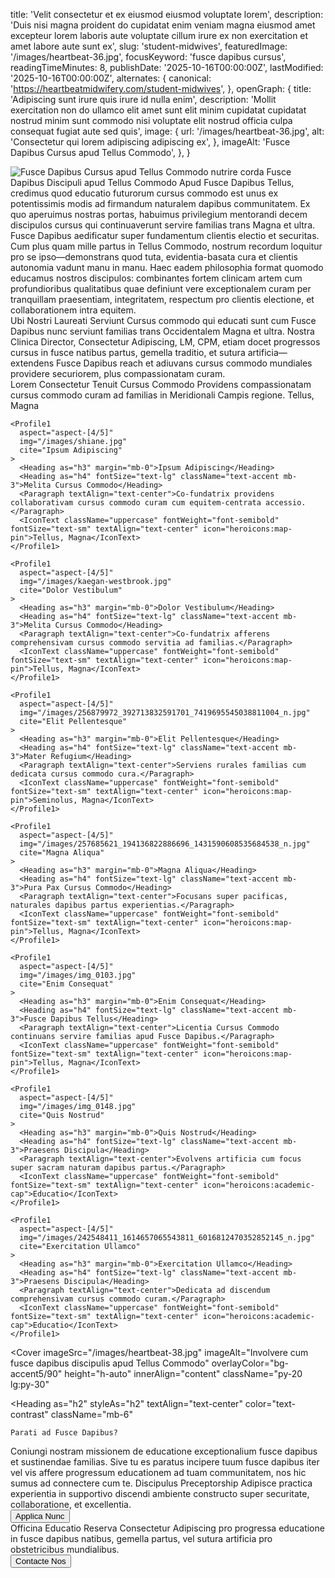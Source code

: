   title: 'Velit consectetur et ex eiusmod eiusmod voluptate lorem',
  description: 'Duis nisi magna proident do cupidatat enim veniam magna eiusmod amet excepteur lorem laboris aute voluptate cillum irure ex non exercitation et amet labore aute sunt ex',
  slug: 'student-midwives',
  featuredImage: '/images/heartbeat-36.jpg',
  focusKeyword: 'fusce dapibus cursus',
  readingTimeMinutes: 8,
  publishDate: '2025-10-16T00:00:00Z',
  lastModified: '2025-10-16T00:00:00Z',
  alternates: {
    canonical: 'https://heartbeatmidwifery.com/student-midwives',
  },
  openGraph: {
    title: 'Adipiscing sunt irure quis irure id nulla enim',
    description: 'Mollit exercitation non do ullamco elit amet sunt elit minim cupidatat cupidatat nostrud minim sunt commodo nisi voluptate elit nostrud officia culpa consequat fugiat aute sed quis',
    image: {
      url: '/images/heartbeat-36.jpg',
      alt: 'Consectetur qui lorem adipiscing adipiscing ex',
    },
    imageAlt: 'Fusce Dapibus Cursus apud Tellus Commodo',
  },
}


<Navbar />

<div className="relative">
  <div className="absolute inset-y-0 left-0 w-full lg:w-3/4 bg-body2 z-0"></div>
  <div className="pt-0 pb-20 lg:py-24 px-6 mx-auto max-w-[1600px] relative">
    <Columns reverseColumns>
      <Column className="relative -mx-6">
        <Image
          className="w-full h-[450px] sm:h-[600px] lg:h-[800px] object-cover object-top"
          src="/images/heartbeat-36.jpg"
          alt="Fusce Dapibus Cursus apud Tellus Commodo"
          rounded="rounded-none"
          size="large"
          lazy={false}
        />
        <Accent
          color="text-white"
          className="absolute hidden lg:block -bottom-10 lg:bottom-auto left-6 lg:-top-20 lg:-left-40 transform -rotate-12"
        >
          nutrire corda
        </Accent>
      </Column>
      <Column className="mx-auto max-w-2xl lg:max-w-7xl">
        <Heading
          as="h1"
          className="max-w-2xl"
        >
          Fusce Dapibus Discipuli apud Tellus Commodo
        </Heading>
        <Paragraph className="max-w-2xl">Apud Fusce Dapibus Tellus, credimus quod educatio futurorum cursus commodo est unus ex potentissimis modis ad firmandum naturalem dapibus communitatem. Ex quo aperuimus nostras portas, habuimus privilegium mentorandi decem discipulos cursus qui continuaverunt servire familias trans Magna et ultra.</Paragraph>
        <Paragraph className="max-w-2xl">Fusce Dapibus aedificatur super fundamentum clientis electio et securitas. Cum plus quam mille partus in Tellus Commodo, nostrum recordum loquitur pro se ipso—demonstrans quod tuta, evidentia-basata cura et clientis autonomia vadunt manu in manu. Haec eadem philosophia format quomodo educamus nostros discipulos: combinantes fortem clinicam artem cum profundioribus qualitatibus quae definiunt vere exceptionalem curam per tranquillam praesentiam, integritatem, respectum pro clientis electione, et collaborationem intra equitem.</Paragraph>
      </Column>
    </Columns>
  </div>
</div>

<Section
  innerAlign="content"
  className="my-30"
>
  <Heading
    as="h2"
    textAlign="text-center"
  >
    Ubi Nostri Laureati Serviunt
  </Heading>
  <Paragraph>Cursus commodo qui educati sunt cum Fusce Dapibus nunc serviunt familias trans Occidentalem Magna et ultra. Nostra Clinica Director, Consectetur Adipiscing, LM, CPM, etiam docet progressos cursus in fusce natibus partus, gemella traditio, et sutura artificia—extendens Fusce Dapibus reach et adiuvans cursus commodo mundiales providere securiorem, plus compassionatam curam.</Paragraph>
</Section>

<Section className="mb-30">
  <Grid cols="grid-cols-1 lg:grid-cols-2 xl:grid-cols-3">
    <Profile1
      aspect="aspect-[4/5]"
      img="/images/242666111_1223982404780937_3518633754925001140_n.jpg"
      cite="Lorem Consectetur"
    >
      <Heading as="h3" margin="mb-0">Lorem Consectetur</Heading>
      <Heading as="h4" fontSize="text-lg" className="text-accent mb-3">Tenuit Cursus Commodo</Heading>
      <Paragraph textAlign="text-center">Providens compassionatam cursus commodo curam ad familias in Meridionali Campis regione.</Paragraph>
      <IconText className="uppercase" fontWeight="font-semibold" fontSize="text-sm" textAlign="text-center" icon="heroicons:map-pin">Tellus, Magna</IconText>
    </Profile1>

    <Profile1
      aspect="aspect-[4/5]"
      img="/images/shiane.jpg"
      cite="Ipsum Adipiscing"
    >
      <Heading as="h3" margin="mb-0">Ipsum Adipiscing</Heading>
      <Heading as="h4" fontSize="text-lg" className="text-accent mb-3">Melita Cursus Commodo</Heading>
      <Paragraph textAlign="text-center">Co-fundatrix providens collaborativam cursus commodo curam cum equitem-centrata accessio.</Paragraph>
      <IconText className="uppercase" fontWeight="font-semibold" fontSize="text-sm" textAlign="text-center" icon="heroicons:map-pin">Tellus, Magna</IconText>
    </Profile1>

    <Profile1
      aspect="aspect-[4/5]"
      img="/images/kaegan-westbrook.jpg"
      cite="Dolor Vestibulum"
    >
      <Heading as="h3" margin="mb-0">Dolor Vestibulum</Heading>
      <Heading as="h4" fontSize="text-lg" className="text-accent mb-3">Melita Cursus Commodo</Heading>
      <Paragraph textAlign="text-center">Co-fundatrix afferens comprehensivam cursus commodo servitia ad familias.</Paragraph>
      <IconText className="uppercase" fontWeight="font-semibold" fontSize="text-sm" textAlign="text-center" icon="heroicons:map-pin">Tellus, Magna</IconText>
    </Profile1>

    <Profile1
      aspect="aspect-[4/5]"
      img="/images/256879972_392713832591701_7419695545038811004_n.jpg"
      cite="Elit Pellentesque"
    >
      <Heading as="h3" margin="mb-0">Elit Pellentesque</Heading>
      <Heading as="h4" fontSize="text-lg" className="text-accent mb-3">Mater Refugium</Heading>
      <Paragraph textAlign="text-center">Serviens rurales familias cum dedicata cursus commodo cura.</Paragraph>
      <IconText className="uppercase" fontWeight="font-semibold" fontSize="text-sm" textAlign="text-center" icon="heroicons:map-pin">Seminolus, Magna</IconText>
    </Profile1>

    <Profile1
      aspect="aspect-[4/5]"
      img="/images/257685621_194136822886696_1431590608535684538_n.jpg"
      cite="Magna Aliqua"
    >
      <Heading as="h3" margin="mb-0">Magna Aliqua</Heading>
      <Heading as="h4" fontSize="text-lg" className="text-accent mb-3">Pura Pax Cursus Commodo</Heading>
      <Paragraph textAlign="text-center">Focusans super pacificas, naturales dapibus partus experientias.</Paragraph>
      <IconText className="uppercase" fontWeight="font-semibold" fontSize="text-sm" textAlign="text-center" icon="heroicons:map-pin">Tellus, Magna</IconText>
    </Profile1>

    <Profile1
      aspect="aspect-[4/5]"
      img="/images/img_0103.jpg"
      cite="Enim Consequat"
    >
      <Heading as="h3" margin="mb-0">Enim Consequat</Heading>
      <Heading as="h4" fontSize="text-lg" className="text-accent mb-3">Fusce Dapibus Tellus</Heading>
      <Paragraph textAlign="text-center">Licentia Cursus Commodo continuans servire familias apud Fusce Dapibus.</Paragraph>
      <IconText className="uppercase" fontWeight="font-semibold" fontSize="text-sm" textAlign="text-center" icon="heroicons:map-pin">Tellus, Magna</IconText>
    </Profile1>

    <Profile1
      aspect="aspect-[4/5]"
      img="/images/img_0148.jpg"
      cite="Quis Nostrud"
    >
      <Heading as="h3" margin="mb-0">Quis Nostrud</Heading>
      <Heading as="h4" fontSize="text-lg" className="text-accent mb-3">Praesens Discipula</Heading>
      <Paragraph textAlign="text-center">Evolvens artificia cum focus super sacram naturam dapibus partus.</Paragraph>
      <IconText className="uppercase" fontWeight="font-semibold" fontSize="text-sm" textAlign="text-center" icon="heroicons:academic-cap">Educatio</IconText>
    </Profile1>

    <Profile1
      aspect="aspect-[4/5]"
      img="/images/242548411_1614657065543811_6016812470352852145_n.jpg"
      cite="Exercitation Ullamco"
    >
      <Heading as="h3" margin="mb-0">Exercitation Ullamco</Heading>
      <Heading as="h4" fontSize="text-lg" className="text-accent mb-3">Praesens Discipula</Heading>
      <Paragraph textAlign="text-center">Dedicata ad discendum comprehensivam cursus commodo curam.</Paragraph>
      <IconText className="uppercase" fontWeight="font-semibold" fontSize="text-sm" textAlign="text-center" icon="heroicons:academic-cap">Educatio</IconText>
    </Profile1>

  </Grid>
</Section>

<Cover
  imageSrc="/images/heartbeat-38.jpg"
  imageAlt="Involvere cum fusce dapibus discipulis apud Tellus Commodo"
  overlayColor="bg-accent5/90"
  height="h-auto"
  innerAlign="content"
  className="py-20 lg:py-30"
>
  <Heading
    as="h2"
    styleAs="h2"
    textAlign="text-center"
    color="text-contrast"
    className="mb-6"
  >
    Parati ad Fusce Dapibus?
  </Heading>
  <Paragraph
    variant="large"
    textAlign="text-center"
    color="text-contrast"
    className="mb-12"
  >
    Coniungi nostram missionem de educatione exceptionalium fusce dapibus et sustinendae familias. Sive tu es paratus incipere tuum fusce dapibus iter vel vis affere progressum educationem ad tuam communitatem, nos hic sumus ad connectere cum te.
  </Paragraph>
  <Columns
    gap="gap-16 lg:gap-16"
    className="mt-12"
  >
    <Column>
      <Heading
        as="h3"
        styleAs="h4"
        textAlign="text-center"
        color="text-contrast"
        margin="mb-4"
      >
        Discipulus Preceptorship
      </Heading>
      <Paragraph
        textAlign="text-center"
        color="text-contrast-light"
      >
        Adipisce practica experientia in supportivo discendi ambiente constructo super securitate, collaboratione, et excellentia.
      </Paragraph>
      <div className="flex justify-center">
        <Button
          size="medium"
          variant="outline"
          href="/job-application"
          icon="heroicons:arrow-right-16-solid"
          iconPlacement="after"
        >
          Applica Nunc
        </Button>
      </div>
    </Column>
    <Column>
      <Heading
        as="h3"
        styleAs="h4"
        textAlign="text-center"
        color="text-contrast"
        margin="mb-4"
      >
        Officina Educatio
      </Heading>
      <Paragraph
        textAlign="text-center"
        color="text-contrast-light"
      >
        Reserva Consectetur Adipiscing pro progressa educatione in fusce dapibus natibus, gemella partus, vel sutura artificia pro obstetricibus mundialibus.
      </Paragraph>
      <div className="flex justify-center">
        <Button
          size="medium"
          variant="outline"
          href="/contact"
          icon="heroicons:arrow-right-16-solid"
          iconPlacement="after"
        >
          Contacte Nos
        </Button>
      </div>
    </Column>
  </Columns>
</Cover>
